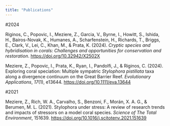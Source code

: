 ```yaml
---
title: "Publications"
---
```


#2024

Riginos, C., Popovic, I., Meziere, Z., Garcia, V., Byrne, I., Howitt, S., Ishida, H., Bairos-Novak, K., Humanes, A., Scharfenstein, H., Richards, T., Briggs, E., Clark, V., Lei, C., Khan, M., & Prata, K. (2024). *Cryptic species and hybridisation in corals: Challenges and opportunities for conservation and restoration*. <https://doi.org/10.32942/X2502X>

Meziere, Z., Popovic, I., Prata, K., Ryan, I., Pandolfi, J., & Riginos, C. (2024). Exploring coral speciation: Multiple sympatric *Stylophora pistillata* taxa along a divergence continuum on the Great Barrier Reef. *Evolutionary Applications*, *17*(1), e13644. <https://doi.org/10.1111/eva.13644>

#2021

Meziere, Z., Rich, W. A., Carvalho, S., Benzoni, F., Morán, X. A. G., & Berumen, M. L. (2021). Stylophora under stress: A review of research trends and impacts of stressors on a model coral species. *Science of The Total Environment*, 151639. <https://doi.org/10.1016/j.scitotenv.2021.151639>
